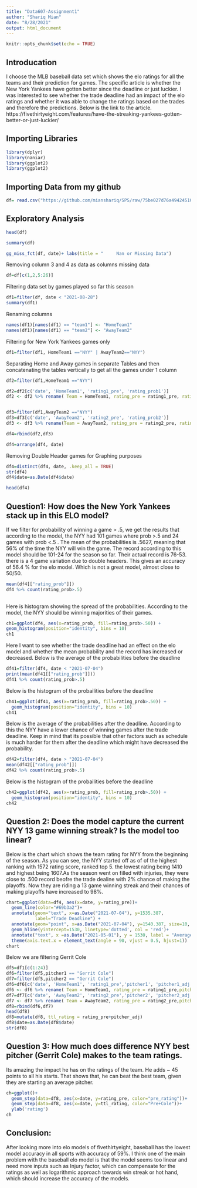 ```yaml
---
title: "Data607-Assignment1"
author: "Shariq Mian"
date: "8/28/2021"
output: html_document
---
```


```r
knitr::opts_chunk$set(echo = TRUE)
```

## Introducation
I choose the MLB baseball data set which shows the elo ratings for all the teams and their prediction for games. The specific article is whether the New York Yankees have gotten better since the deadline or just luckier. I was interested to see whether the trade deadline had an impact of the elo ratings and whether it was able to change the ratings based on the trades and therefore the predictions. Below is the link to the article.
https://fivethirtyeight.com/features/have-the-streaking-yankees-gotten-better-or-just-luckier/

## Importing Libraries
```r
library(dplyr)
library(naniar)
library(ggplot2)
library(ggplot2)
```

## Importing Data from my github
```r
df= read.csv("https://github.com/mianshariq/SPS/raw/75be027d76a4942451095a93bc5ebc81915f16bb/Data%20607/Assignments/Week%201%20Assignment/mlb_elo_latest.csv")
```

## Exploratory Analysis
```r
head(df)
```

```r
summary(df)
```

```r
gg_miss_fct(df, date)+ labs(title = "     Nan or Missing Data")
```

Removing column 3 and 4 as data as columns missing data
```r
df=df[c(1,2,5:26)]
```

Filtering data set by games played so far this season
```r
df1=filter(df, date < "2021-08-28")
summary(df1)
```

Renaming columns
```r
names(df1)[names(df1) == "team1"] <- "HomeTeam1"
names(df1)[names(df1) == "team2"] <- "AwayTeam2"
```
Filtering for New York Yankees games only
```r
df1=filter(df1, HomeTeam1 =="NYY" | AwayTeam2=="NYY")
```

Separating Home and Away games in separate Tables and then concatenating the tables vertically to get all the games under 1 column
```r
df2=filter(df1,HomeTeam1 =="NYY")

df2=df2[c('date', 'HomeTeam1', 'rating1_pre', 'rating_prob1')]
df2 <- df2 %>% rename( Team = HomeTeam1, rating_pre = rating1_pre, rating_prob = rating_prob1)


df3=filter(df1,AwayTeam2 =="NYY")
df3=df3[c('date', 'AwayTeam2', 'rating2_pre', 'rating_prob2')]
df3 <- df3 %>% rename(Team = AwayTeam2, rating_pre = rating2_pre, rating_prob = rating_prob2)

df4=rbind(df2,df3)
```

```r
df4=arrange(df4, date)
```

Removing Double Header games for Graphing purposes
```r
df4=distinct(df4, date, .keep_all = TRUE)
str(df4)
df4$date=as.Date(df4$date)
```

```r
head(df4)
```

## Question1: How does the New York Yankees stack up in this ELO model?

If we filter for probability of winning a game > .5, we get the results that according to the model, the NYY had 101 games where prob >.5 and 24 games with prob <.5 . The mean of the probabilities is .5627, meaning that 56% of the time the NYY will win the game. The record according to this model should be 101-24 for the season so far. Their actual record is 76-53. there is a 4 game variation due to double headers. This gives an accuracy of 56.4 % for the elo model. Which is not a great model, almost close to 50/50. 

```r
mean(df4[["rating_prob"]])
df4 %>% count(rating_prob>.5)
      
```
Here is histogram showing the spread of the probabilities. According to the model, the NYY should be winning majorities of their games.
```r
ch1=ggplot(df4, aes(x=rating_prob, fill=rating_prob>.50)) +
geom_histogram(position="identity", bins = 10)
ch1
```

Here I want to see whether the trade deadline had an effect on the elo model and whether the mean probability and the record has increased or decreased. Below is the average of the probabilities before the deadline
```r
df41=filter(df4, date < "2021-07-04")
print(mean(df41[["rating_prob"]]))
df41 %>% count(rating_prob>.5)
```
Below is the histogram of the probailities before the deadline
```r
ch41=ggplot(df41, aes(x=rating_prob, fill=rating_prob>.50)) +
  geom_histogram(position="identity", bins = 10)
ch41
```

Below is the average of the probabilities after the deadline.
According to this the NYY have a lower chance of winning games after the trade deadline. Keep in mind that its possible that other factors such as schedule is much harder for them after the deadline which might have decreased the probability. 
```r
df42=filter(df4, date > "2021-07-04")
mean(df42[["rating_prob"]])
df42 %>% count(rating_prob>.5)
```
Below is the histogram of the probailities before the deadline
```r
ch42=ggplot(df42, aes(x=rating_prob, fill=rating_prob>.50)) +
  geom_histogram(position="identity", bins = 10)
ch42
```

## Question 2: Does the model capture the current NYY 13 game winning streak? Is the model too linear?
Below is the chart which shows the team rating for NYY from the beginning of the season. As you can see, the NYY started off as of of the highest ranking with 1572 rating score, ranked top 5. the lowest rating being 1410 and highest being 1607.As the season went on filled with injuries, they were close to .500 record beofre the trade dealine with 2% chance of making the playoffs. Now they are riding a 13 game winning streak and their chances of making playoffs have increased to 98%. 

```r
chart=ggplot(data=df4, aes(x=date, y=rating_pre))+
  geom_line(color="#69b3a2")+
  annotate(geom="text", x=as.Date("2021-07-04"), y=1535.387, 
           label="Trade Deadline") +
  annotate(geom="point", x=as.Date("2021-07-04"), y=1540.387, size=10, shape=21, fill="transparent") +
  geom_hline(yintercept=1530, linetype='dotted', col = 'red')+
  annotate("text", x =as.Date("2021-05-01"), y = 1530, label = "Average League rating ", vjust = -0.5)+
  theme(axis.text.x = element_text(angle = 90, vjust = 0.5, hjust=1))
chart
```
Below we are filtering Gerrit Cole
```r
df5=df1[c(1:24)]
df6=filter(df5,pitcher1 == "Gerrit Cole")
df7=filter(df5,pitcher2 == "Gerrit Cole")
df6=df6[c('date', 'HomeTeam1', 'rating1_pre','pitcher1', 'pitcher1_adj', 'rating_prob1')]
df6 <- df6 %>% rename( Team = HomeTeam1, rating_pre = rating1_pre,pitcher = pitcher1, pitcher_adj = pitcher1_adj, rating_prob= rating_prob1 )
df7=df7[c('date', 'AwayTeam2', 'rating2_pre','pitcher2', 'pitcher2_adj', 'rating_prob2')]
df7 <- df7 %>% rename( Team = AwayTeam2, rating_pre = rating2_pre,pitcher = pitcher2, pitcher_adj = pitcher2_adj, rating_prob= rating_prob2 )
df8=rbind(df6,df7)
head(df8)
df8=mutate(df8, ttl_rating = rating_pre+pitcher_adj)
df8$date=as.Date(df8$date)
str(df8)
```
## Question 3: How much does difference NYY best pitcher (Gerrit Cole) makes to the team ratings.
Its amazing the impact he has on the ratings of the team. He adds ~ 45 points to all his starts. That shows that, he can beat the best team, given they are starting an average pitcher. 

```r

ch=ggplot()+
  geom_step(data=df8, aes(x=date, y=rating_pre, color="pre_rating"))+
  geom_step(data=df8, aes(x=date, y=ttl_rating, color="Pre+Cole"))+
  ylab('rating')
ch  
```

## Conclusion: 
After looking more into elo models of fivethirtyeight, baseball has the lowest model accuracy in all sports with accuracy of 59%. I think one of the main problem with the baseball elo model is that the model seems too linear and need more inputs such as Injury factor, which can compensate for the ratings as well as logarithmic approach towards win streak or hot hand, which should increase the accuracy of the models.

